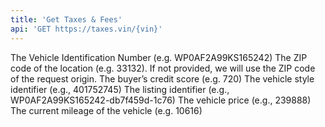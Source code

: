 ```yaml
---
title: 'Get Taxes & Fees'
api: 'GET https://taxes.vin/{vin}'
---
```


<ParamField path="vin" type="string" required>
  The Vehicle Identification Number (e.g. WP0AF2A99KS165242)
</ParamField>

<ParamField query="zip" type="number">
  The ZIP code of the location (e.g. 33132). If not provided, we will use the ZIP code of the request origin.
</ParamField>

<ParamField query="creditScore" type="number">
  The buyer’s credit score (e.g. 720)
</ParamField>

<ParamField query="styleId" type="string">
  The vehicle style identifier (e.g., 401752745)
</ParamField>

<ParamField query="listingId" type="string">
  The listing identifier (e.g., WP0AF2A99KS165242-db7f459d-1c76)
</ParamField>

<ParamField query="price" type="number">
  The vehicle price (e.g., 239888)
</ParamField>

<ParamField query="miles" type="number">
  The current mileage of the vehicle (e.g. 10616)
</ParamField>